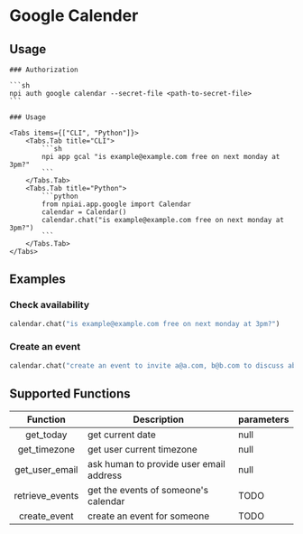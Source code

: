 
# Google Calender

## Usage

<Steps>

    ### Authorization

    ```sh
    npi auth google calendar --secret-file <path-to-secret-file>
    ```

    ### Usage

    <Tabs items={["CLI", "Python"]}>
        <Tabs.Tab title="CLI">
            ```sh
            npi app gcal "is example@example.com free on next monday at 3pm?"
            ```
        </Tabs.Tab>
        <Tabs.Tab title="Python">
            ```python
            from npiai.app.google import Calendar
            calendar = Calendar()
            calendar.chat("is example@example.com free on next monday at 3pm?")
            ```
        </Tabs.Tab>
    </Tabs>

</Steps>

## Examples

### Check availability

```python
calendar.chat("is example@example.com free on next monday at 3pm?")
```

### Create an event
```python
calendar.chat("create an event to invite a@a.com, b@b.com to discuss about project on next monday at 3pm?")
```

## Supported Functions

|  Function  | Description                  | parameters |
|:----------:|------------------------------|------------|
| get_today | get current date | null       |
|get_timezone| get user current timezone|null|
|get_user_email|ask human to provide user email address|null|
|retrieve_events|get the events of someone's calendar|TODO|
|create_event|create an event for someone|TODO|

